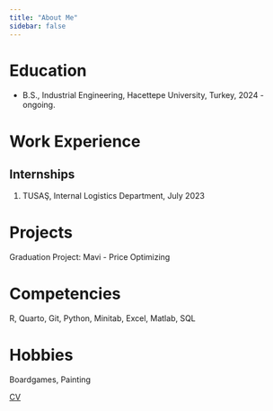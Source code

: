 ```yaml
---
title: "About Me"
sidebar: false 
---
```


# Education

-   B.S., Industrial Engineering, Hacettepe University, Turkey, 2024 - ongoing.

# Work Experience

## Internships

1.  TUSAŞ, Internal Logistics Department, July 2023

# Projects

Graduation Project: Mavi - Price Optimizing

# Competencies

R, Quarto, Git, Python, Minitab, Excel, Matlab, SQL

# Hobbies

Boardgames, Painting

[CV](file:///C:/Users/gokta/OneDrive/Masa%C3%BCst%C3%BC/Beyza%20G%C3%B6kta%C5%9F%20CV.pdf)
